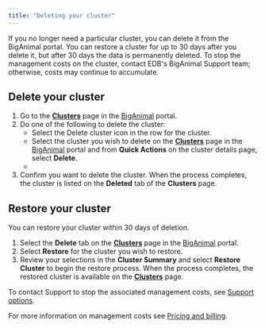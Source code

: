```yaml
---
title: "Deleting your cluster"
---
```


If you no longer need a particular cluster, you can delete it from the BigAnimal portal.  You can restore a cluster for up to 30 days after you delete it, but after 30 days the data is permanently deleted. To stop the management costs on the cluster, contact EDB's BigAnimal Support team; otherwise, costs may continue to accumulate.

## Delete your cluster
1. Go to the [**Clusters**](https://portal.biganimal.com/clusters) page in the [BigAnimal](https://portal.biganimal.com) portal. 
1. Do one of the following to delete the cluster:
   - Select the Delete cluster icon in the row for the cluster.
   - Select the cluster you wish to delete on the [**Clusters**](https://portal.biganimal.com/clusters) page in the [BigAnimal](https://portal.biganimal.com) portal and from **Quick Actions** on the cluster details page, select **Delete**.
   - 
3. Confirm you want to delete the cluster. When the process completes, the cluster is listed on the **Deleted** tab of the **Clusters** page.

## Restore your cluster 

You can restore your cluster within 30 days of deletion.

1. Select the **Delete** tab on the [**Clusters**](https://portal.biganimal.com/clusters) page in the [BigAnimal](https://portal.biganimal.com) portal. 
1. Select **Restore** for the cluster you wish to restore. 
1. Review your selections in the **Cluster Summary** and select **Restore Cluster** to begin the restore process.
When the process completes, the restored cluster is available on the [**Clusters**](https://portal.biganimal.com/clusters) page.


To contact Support to stop the associated management costs, see [Support options](../overview/06_support/).

For more information on management costs see [Pricing and billing](../pricing_and_billing).


